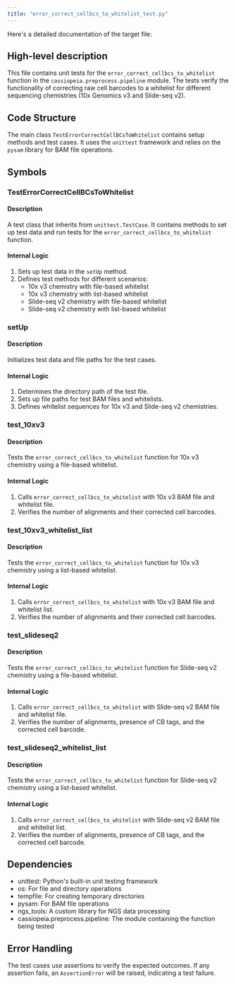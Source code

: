 ```yaml
---
title: "error_correct_cellbcs_to_whitelist_test.py"
---
```


Here's a detailed documentation of the target file:

## High-level description
This file contains unit tests for the `error_correct_cellbcs_to_whitelist` function in the `cassiopeia.preprocess.pipeline` module. The tests verify the functionality of correcting raw cell barcodes to a whitelist for different sequencing chemistries (10x Genomics v3 and Slide-seq v2).

## Code Structure
The main class `TestErrorCorrectCellBCsToWhitelist` contains setup methods and test cases. It uses the `unittest` framework and relies on the `pysam` library for BAM file operations.

## Symbols

### TestErrorCorrectCellBCsToWhitelist
#### Description
A test class that inherits from `unittest.TestCase`. It contains methods to set up test data and run tests for the `error_correct_cellbcs_to_whitelist` function.

#### Internal Logic
1. Sets up test data in the `setUp` method.
2. Defines test methods for different scenarios:
   - 10x v3 chemistry with file-based whitelist
   - 10x v3 chemistry with list-based whitelist
   - Slide-seq v2 chemistry with file-based whitelist
   - Slide-seq v2 chemistry with list-based whitelist

### setUp
#### Description
Initializes test data and file paths for the test cases.

#### Internal Logic
1. Determines the directory path of the test file.
2. Sets up file paths for test BAM files and whitelists.
3. Defines whitelist sequences for 10x v3 and Slide-seq v2 chemistries.

### test_10xv3
#### Description
Tests the `error_correct_cellbcs_to_whitelist` function for 10x v3 chemistry using a file-based whitelist.

#### Internal Logic
1. Calls `error_correct_cellbcs_to_whitelist` with 10x v3 BAM file and whitelist file.
2. Verifies the number of alignments and their corrected cell barcodes.

### test_10xv3_whitelist_list
#### Description
Tests the `error_correct_cellbcs_to_whitelist` function for 10x v3 chemistry using a list-based whitelist.

#### Internal Logic
1. Calls `error_correct_cellbcs_to_whitelist` with 10x v3 BAM file and whitelist list.
2. Verifies the number of alignments and their corrected cell barcodes.

### test_slideseq2
#### Description
Tests the `error_correct_cellbcs_to_whitelist` function for Slide-seq v2 chemistry using a file-based whitelist.

#### Internal Logic
1. Calls `error_correct_cellbcs_to_whitelist` with Slide-seq v2 BAM file and whitelist file.
2. Verifies the number of alignments, presence of CB tags, and the corrected cell barcode.

### test_slideseq2_whitelist_list
#### Description
Tests the `error_correct_cellbcs_to_whitelist` function for Slide-seq v2 chemistry using a list-based whitelist.

#### Internal Logic
1. Calls `error_correct_cellbcs_to_whitelist` with Slide-seq v2 BAM file and whitelist list.
2. Verifies the number of alignments, presence of CB tags, and the corrected cell barcode.

## Dependencies
- unittest: Python's built-in unit testing framework
- os: For file and directory operations
- tempfile: For creating temporary directories
- pysam: For BAM file operations
- ngs_tools: A custom library for NGS data processing
- cassiopeia.preprocess.pipeline: The module containing the function being tested

## Error Handling
The test cases use assertions to verify the expected outcomes. If any assertion fails, an `AssertionError` will be raised, indicating a test failure.